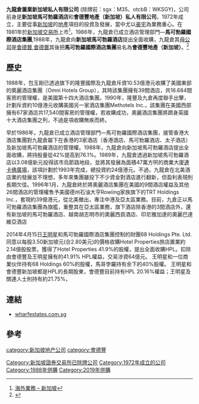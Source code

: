 {{Infobox_Company |
  company_name_zh = 九龍倉置業新加坡私人有限公司 |
  company_name = 九龍倉置業新加坡私人有限公司|
  company_logo =  [[File:HK0049-Wheelock-Properties-.png|250px]]|
  company_type = 私人公司 |
  foundation = |
  location ={{SIN}}|
  industry =  [[地產|地產]]|
  key_people = 主席：[[吳天海|吳天海]]| 
  sales =  |
  profit =  |
  asset =  |
  market_value = |
  num_employees = |
  revenue = |
  products = |
  parent = [[九龍倉置業|九龍倉置業]]| 
  homepage = [http://www.wheelockproperties.com.sg/ 會德豐地產（新加坡）私人有限公司]
}}

'''九龍倉置業新加坡私人有限公司''' (除牌前：sgx：M35、otcbB：WKSGY)，公司前身是'''新加坡馬可勃羅酒店'''和'''會德豐地產（新加坡）私人有限公司'''，1972年成立，主要從事[[新加坡|新加坡]]的[[地產|地產]]項目的投資及發展，當中尤以[[豪宅|豪宅]]為業務重心。在1981年於[[新加坡交易所|新加坡交易所]]上市<ref>[http://www.wheelockproperties.com.hk/overseas.php 海外業務 – 新加坡]</ref>，1986年，九龍倉已成立酒店管理部門—'''馬可勃羅國際酒店集團''',1988年，九龍倉向'''新加坡馬可勃羅酒店'''提出全面收購，九龍倉其[[母公司|母公司]]是[[會德豐|會德豐]],[[會德豐|會德豐]]其後把'''馬可勃羅國際酒店集團'''易名為'''會德豐地產（新加坡）'''。<ref>{{Cite web |url=http://www.mpfinance.com/htm/Finance/20070606/News/ek2_ek2.htm |title=會德豐地產潛質優厚 受惠新加坡業務 |accessdate=2009-04-23 |archive-date=2016-03-04 |archive-url=https://web.archive.org/web/20160304120855/http://www.mpfinance.com/htm/Finance/20070606/News/ek2_ek2.htm |dead-url=no }}</ref>

==歷史==
1988年，包玉剛已透過旗下的隆豐國際及九龍倉斥資10.53億港元收購了美國東部的奧麗酒店集團（Omni Hotels Group），其時該集團擁有39間酒店，共16.684間客房的管理權，是美國第十四大酒店集團。1990年，隆豐及九倉再度聯手出擊，計劃斥資約10億港元收購美國另一家酒店集團Methotels Inc.，該集團在美國西部擁有67家酒店共17,540間客房的管理權，若收購成功，奧麗酒店集團將躋身英國十大酒店集團之列，不過是項收購無疾而終。
 
早於1986年，九龍倉已成立酒店管理部門—馬可勃羅國際酒店集團，接管香港大酒店集團對九龍倉屬下在香港的3家酒店（香港酒店、馬可勃羅酒店、太子酒店）及新加坡馬可勃羅酒店的管理權。1988年，九龍倉向新加坡馬可勃羅酒店提出全面收購，將持股量從42%提高到76.1%。1989年，九龍倉透過新加坡馬可勃羅酒店以3.08億新元投得該市烏節路地段，並將其發展為面積47萬方呎的商業大廈[[連卡佛廣場|連卡佛廣場]]，該項計劃於1993年完成，總投資約24億港元。不過，九龍倉在北美酒店業的發展並不理想，多年來集團雖投下不少資金對酒店進行翻新，但盈利表現則長期欠佳。1996年1月，九龍倉終於將奧麗酒店集團在美國的9間酒店權益及其他26間酒店的管理權售予美國德州石油大亨Rowiing家族旗下的TRT Holdings Inc.，套現約39億港元，從北美撤出，專注中港及亞太區業務。目前，九倉正以馬可勃羅酒店集團為旗艦，重整其在亞太區業務，旗下酒店除香港的3間酒店外，還有新加坡的馬可勃羅酒店、越南胡志明市的奧麗西貢酒店、印尼雅加達的奧麗巴達維亞酒店

2014年4月15日[[王明星_(企业家)|王明星]]和馬可勃羅國際酒店集團控制的財團68 Holdings Pte. Ltd.同意以每股3.50新加坡元(合2.80美元)的價格收購Hotel Properties旅店置業約2.14億股股票，獲得了Hotel Properties 41.9%的股權，提出全面收購HPL。扣除由會德豐及王明星擁有的41.91% HPL權益，交易涉資64億元。
王明星和一位商業伙伴持有68 Holdings 60%的股權，馬哥孛羅持有余下的40%股權。
王明星和會德豐新加坡都是HPL的長期股東，會德豐目前持有HPL 20.16%權益；王明星及關連人士則持有約21.75%，

== 連結 ==
*[http://www.wharfestates.com.sg/ wharfestates.com.sg] {{Wayback|url=http://www.wharfestates.com.sg/ |date=20200801235514 }}

== 參考 ==
{{reflist}}
{{九龍倉集團/會德豐}}
{{新加坡企業}}

[[category:新加坡地产公司|category:新加坡地产公司]] 
[[Category:新加坡證券交易所已除牌公司|Category:新加坡證券交易所已除牌公司]]
[[category:會德豐|category:會德豐]]
[[Category:1972年成立的公司|Category:1972年成立的公司]]
[[Category:1988年併購|Category:1988年併購]]
[[Category:2019年併購|Category:2019年併購]]